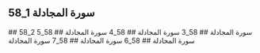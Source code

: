 ## 58_1 سورة المجادلة
<YouTube videoId='En9-Zl0MGOo' opts={opts} />
## 58_2 سورة المجادلة
<YouTube videoId='zJseliohpF0' opts={opts} />
## 58_3 سورة المجادلة
<YouTube videoId='rbmwJJpg2H8' opts={opts} />
## 58_4 سورة المجادلة
<YouTube videoId='_ynfWLbLVHU' opts={opts} />
## 58_5 سورة المجادلة
<YouTube videoId='tBQwzgDy3dA' opts={opts} />
## 58_6 سورة المجادلة
<YouTube videoId='cF1ZC4u1xZ8' opts={opts} />
## 58_7 سورة المجادلة
<YouTube videoId='wphLgQJ6PNo' opts={opts} />
